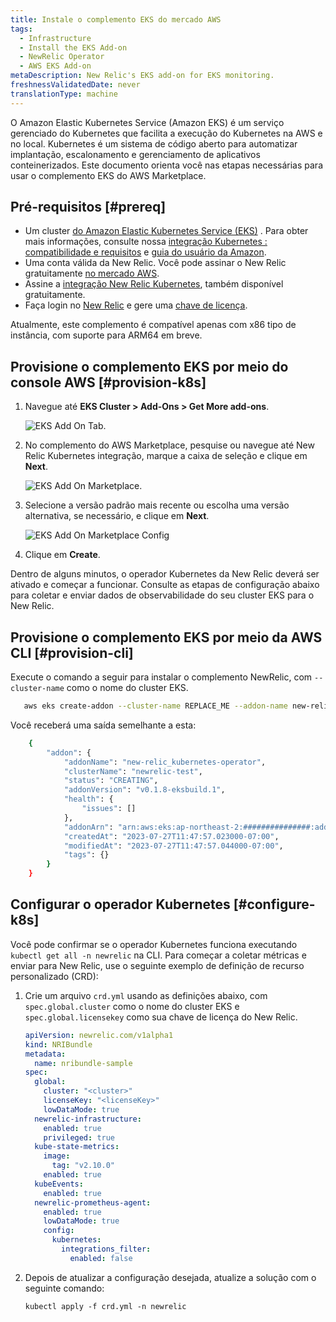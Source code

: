 ```yaml
---
title: Instale o complemento EKS do mercado AWS
tags:
  - Infrastructure
  - Install the EKS Add-on
  - NewRelic Operator
  - AWS EKS Add-on
metaDescription: New Relic's EKS add-on for EKS monitoring.
freshnessValidatedDate: never
translationType: machine
---
```





O Amazon Elastic Kubernetes Service (Amazon EKS) é um serviço gerenciado do Kubernetes que facilita a execução do Kubernetes na AWS e no local. Kubernetes é um sistema de código aberto para automatizar implantação, escalonamento e gerenciamento de aplicativos conteinerizados. Este documento orienta você nas etapas necessárias para usar o complemento EKS do AWS Marketplace.

## Pré-requisitos [#prereq]

* Um cluster [do Amazon Elastic Kubernetes Service (EKS)](https://docs.aws.amazon.com/eks/latest/userguide/what-is-eks.html) . Para obter mais informações, consulte nossa [integração Kubernetes : compatibilidade e requisitos](/docs/kubernetes-pixie/kubernetes-integration/get-started/kubernetes-integration-compatibility-requirements/) e [guia do usuário da Amazon](https://docs.aws.amazon.com/eks/latest/userguide/create-cluster.html).
* Uma conta válida da New Relic. Você pode assinar o New Relic gratuitamente [no mercado AWS](https://aws.amazon.com/marketplace/pp/prodview-ov56chowabeb4?sr=0-3&ref_=beagle&applicationId=AWS-Marketplace-Console).
* Assine a [integração New Relic Kubernetes](https://aws.amazon.com/marketplace/pp/prodview-gcywa6keq2ajy?applicationId=AWS-Marketplace-Console&ref_=beagle&sr=0-5), também disponível gratuitamente.
* Faça login no [New Relic](https://one.newrelic.com/) e gere uma [chave de licença](https://one.newrelic.com/api-keys).

<Callout variant="important">
  Atualmente, este complemento é compatível apenas com x86 tipo de instância, com suporte para ARM64 em breve.
</Callout>

## Provisione o complemento EKS por meio do console AWS [#provision-k8s]

1. Navegue até <DoNotTranslate>**EKS Cluster > Add-Ons > Get More add-ons**</DoNotTranslate>.

   <img
     title="eksAddOnTab.png"
     alt="EKS Add On Tab."
     src={eksAddOnTab}
   />

2. No complemento do AWS Marketplace, pesquise ou navegue até New Relic Kubernetes integração, marque a caixa de seleção e clique em <DoNotTranslate>**Next**</DoNotTranslate>.

   <img
     title="eksAddOnMarketplace.png"
     alt="EKS Add On Marketplace."
     src={eksAddOnMarketplace}
   />

3. Selecione a versão padrão mais recente ou escolha uma versão alternativa, se necessário, e clique em <DoNotTranslate>**Next**</DoNotTranslate>.

   <img
     title="eksAddOnMarketplaceConfig.png"
     alt="EKS Add On Marketplace Config"
     src={eksAddOnMarketplaceConfig}
   />

4. Clique em <DoNotTranslate>**Create**</DoNotTranslate>.

Dentro de alguns minutos, o operador Kubernetes da New Relic deverá ser ativado e começar a funcionar. Consulte as etapas de configuração abaixo para coletar e enviar dados de observabilidade do seu cluster EKS para o New Relic.

## Provisione o complemento EKS por meio da AWS CLI [#provision-cli]

Execute o comando a seguir para instalar o complemento NewRelic, com `--cluster-name` como o nome do cluster EKS.

```bash
   aws eks create-addon --cluster-name REPLACE_ME --addon-name new-relic_kubernetes-operator
```

Você receberá uma saída semelhante a esta:

```bash
    {
        "addon": {
            "addonName": "new-relic_kubernetes-operator",
            "clusterName": "newrelic-test",
            "status": "CREATING",
            "addonVersion": "v0.1.8-eksbuild.1",
            "health": {
                "issues": []
            },
            "addonArn": "arn:aws:eks:ap-northeast-2:###############:addon/kubecon2023-127/new-relic_kubernetes-operator/6cc5e7b7-d8f1-5fa0-c668-2bc9727e16b3",
            "createdAt": "2023-07-27T11:47:57.023000-07:00",
            "modifiedAt": "2023-07-27T11:47:57.044000-07:00",
            "tags": {}
        }
    }
```

## Configurar o operador Kubernetes [#configure-k8s]

Você pode confirmar se o operador Kubernetes funciona executando `kubectl get all -n newrelic` na CLI. Para começar a coletar métricas e enviar para New Relic, use o seguinte exemplo de definição de recurso personalizado (CRD):

1. Crie um arquivo `crd.yml` usando as definições abaixo, com `spec.global.cluster` como o nome do cluster EKS e `spec.global.licensekey` como sua chave de licença do New Relic.

   ```yml
   apiVersion: newrelic.com/v1alpha1
   kind: NRIBundle
   metadata:
     name: nribundle-sample
   spec:
     global:
       cluster: "<cluster>"
       licenseKey: "<licenseKey>"
       lowDataMode: true
     newrelic-infrastructure:
       enabled: true
       privileged: true
     kube-state-metrics:
       image:
         tag: "v2.10.0"
       enabled: true
     kubeEvents:
       enabled: true
     newrelic-prometheus-agent:
       enabled: true
       lowDataMode: true
       config:
         kubernetes:
           integrations_filter:
             enabled: false
   ```

2. Depois de atualizar a configuração desejada, atualize a solução com o seguinte comando:

   ```
   kubectl apply -f crd.yml -n newrelic
   ```